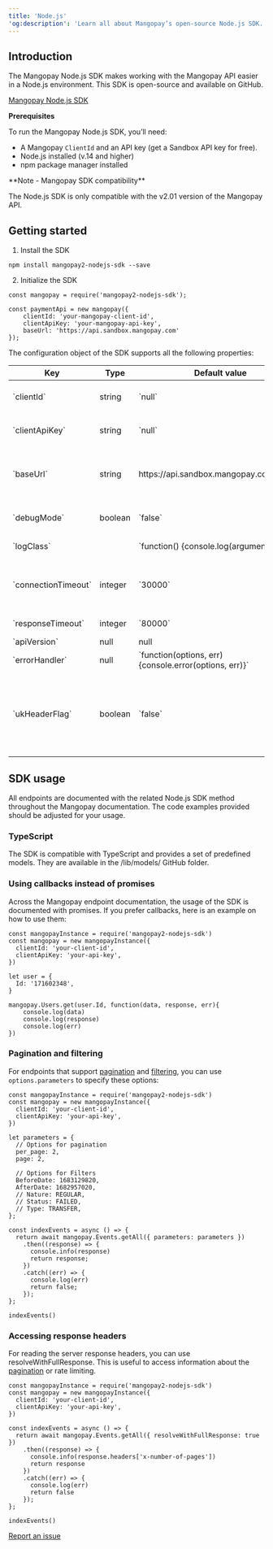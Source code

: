 ```yaml
---
title: 'Node.js'  
'og:description': 'Learn all about Mangopay’s open-source Node.js SDK.'  
---
```


## Introduction  

The Mangopay Node.js SDK makes working with the Mangopay API easier in a Node.js environment. This SDK is open-source and available on GitHub.  

<a href="#" class="btn Primary normal">Mangopay Node.js SDK</a>  

<Info>  

**Prerequisites**  

To run the Mangopay Node.js SDK, you’ll need:  
- A Mangopay `ClientId` and an API key (get a Sandbox API key for free).  
- Node.js installed (v.14 and higher)  
- npm package manager installed
</Info>  

<Note>  
**Note - Mangopay SDK compatibility** 
  
The Node.js SDK is only compatible with the v2.01 version of the Mangopay API.  
</Note>  

## Getting started  

1. Install the SDK  
```nodejs 
npm install mangopay2-nodejs-sdk --save 
```  

2. Initialize the SDK  
```nodejs 
const mangopay = require('mangopay2-nodejs-sdk');

const paymentApi = new mangopay({
    clientId: 'your-mangopay-client-id',
    clientApiKey: 'your-mangopay-api-key',
    baseUrl: 'https://api.sandbox.mangopay.com'
});
```  

The configuration object of the SDK supports all the following properties:

<table class="html-table">
    <thead>
        <tr>
            <th class="header">Key</th>
            <th class="header">Type</th>
            <th class="header">Default value</th>
            <th class="header">Description</th>
        </tr>
    </thead>
    <tbody>
        <tr>
            <td class="content">`clientId`</td>
            <td class="content">string</td>
            <td class="content">`null`</td>
            <td class="content">Your Mangopay ClientId – can be found in the [Hub](https://hub.mangopay.com/).</td>
        </tr>
        <tr>
            <td class="content">`clientApiKey`</td>
            <td class="content">string</td>
            <td class="content">`null`</td>
            <td class="content">Your Mangopay API key – can be found in the [Hub](https://hub.mangopay.com/).</td>
        </tr>
        <tr>
            <td class="content">`baseUrl`</td>
            <td class="content">string</td>
            <td class="content">https://api.sandbox.mangopay.com/v2.01/</td>
            <td class="content">The API sandbox URL. Set to the sandbox environment by default. To enable production environment, set it to https://api.mangopay.com</td>
        </tr>
        <tr>
            <td class="content">`debugMode`</td>
            <td class="content">boolean</td>
            <td class="content">`false`</td>
            <td class="content">Activates the debug mode. Recommended only in Sandbox.</td>
        </tr>
        <tr>
            <td class="content">`logClass`</td>
            <td class="content"></td>
            <td class="content">`function() {console.log(arguments)}`</td>
            <td class="content">`function() {console.log(arguments)}`</td>
        </tr>
        <tr>
            <td class="content">`connectionTimeout`</td>
            <td class="content">integer</td>
            <td class="content">`30000`</td>
            <td class="content">Set the time to wait (in milliseconds) while trying to establish a connection before terminating the attempt and generating an error.</td>
        </tr>
        <tr>
            <td class="content">`responseTimeout`</td>
            <td class="content">integer</td>
            <td class="content">`80000`</td>
            <td class="content">Set response timeout limit (in milliseconds).</td>
        </tr>
        <tr>
            <td class="content">`apiVersion`</td>
            <td class="content">null</td>
            <td class="content">null</td>
            <td class="content">Deprecated</td>
        </tr>
        <tr>
            <td class="content">`errorHandler`</td>
            <td class="content">null</td>
            <td class="content">`function(options, err) {console.error(options, err)}`</td>
            <td class="content">Set a custom error handler.</td>
        </tr>
        <tr>
            <td class="content">`ukHeaderFlag`</td>
            <td class="content">boolean</td>
            <td class="content">`false`</td>
            <td class="content">Platforms that have contracted with Mangopay’s UK entity (MANGOPAY U.K. LIMITED) must include the following header in all requests. If you’re using an SDK, you need to set it to `true`.</td>
        </tr>
    </tbody>
</table>  

## SDK usage  

All endpoints are documented with the related Node.js SDK method throughout the Mangopay documentation. The code examples provided should be adjusted for your usage.  

### TypeScript  

The SDK is compatible with TypeScript and provides a set of predefined models. They are available in the /lib/models/ GitHub folder.  

### Using callbacks instead of promises  

Across the Mangopay endpoint documentation, the usage of the SDK is documented with promises. If you prefer callbacks, here is an example on how to use them:  
```nodejs 
const mangopayInstance = require('mangopay2-nodejs-sdk')
const mangopay = new mangopayInstance({
  clientId: 'your-client-id',
  clientApiKey: 'your-api-key',
})

let user = {
  Id: '171602348',
}

mangopay.Users.get(user.Id, function(data, response, err){
	console.log(data)
	console.log(response)
	console.log(err)
})
```  

### Pagination and filtering  

For endpoints that support <a href="">pagination</a> and <a href="">filtering</a>, you can use `options.parameters` to specify these options:

```nodejs 
const mangopayInstance = require('mangopay2-nodejs-sdk')
const mangopay = new mangopayInstance({
  clientId: 'your-client-id',
  clientApiKey: 'your-api-key',
})

let parameters = {
  // Options for pagination
  per_page: 2,
  page: 2,

  // Options for Filters
  BeforeDate: 1683129820,
  AfterDate: 1682957020,
  // Nature: REGULAR,
  // Status: FAILED,
  // Type: TRANSFER,
};

const indexEvents = async () => {
  return await mangopay.Events.getAll({ parameters: parameters })
    .then((response) => {
      console.info(response)
      return response;
    })
    .catch((err) => {
      console.log(err)
      return false;
    });
};

indexEvents()
```  

### Accessing response headers  

For reading the server response headers, you can use resolveWithFullResponse. This is useful to access information about the <a href="">pag<a href="">ination</a> o</a>r rate limiting.  
```nodejs 
const mangopayInstance = require('mangopay2-nodejs-sdk')
const mangopay = new mangopayInstance({
  clientId: 'your-client-id',
  clientApiKey: 'your-api-key',
})

const indexEvents = async () => {
  return await mangopay.Events.getAll({ resolveWithFullResponse: true })
    .then((response) => {
      console.info(response.headers['x-number-of-pages'])
      return response
    })
    .catch((err) => {
      console.log(err)
      return false
    });
};

indexEvents()
```  
<a href="#" class="btn Secondary normal">Report an issue</a>